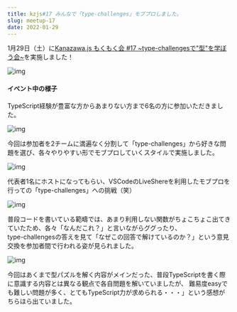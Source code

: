 ```yaml
---
title: kzjs#17 みんなで「type-challenges」モブプロしました。
slug: meetup-17
date: 2022-01-29
---
```


1月29日（土）に[Kanazawa.js もくもく会 #17 ~type-challengesで"型"を学ぼう会~](https://kanazawajs.connpass.com/event/231583/)を実施しました！

![img](./img01.png)

#### イベント中の様子

TypeScript経験が豊富な方からあまりない方まで6名の方に参加いただきました。

![img](./img02.png)

今回は参加者を2チームに満遍なく分割して「type-challenges」から好きな問題を選び、各々やりやすい形でモブプロしていくスタイルで実施しました。

![img](./img03.png)

代表者1名にホストになってもらい、VSCodeのLiveShereを利用したモブプロを行っての「type-challenges」への挑戦（笑）

![img](./img04.png)

普段コードを書いている範疇では、あまり利用しない関数がちょこちょこ出てきていたため、各々「なんだこれ？」と言いながらググったり、   
type-challengesの答えを見て「なぜこの回答で解けているのか？」という意見交換を参加者間で行われる姿が見られました。

![img](./img05.png)

今回はあくまで型パズルを解く内容がメインだった、普段TypeScriptを書く際に意識する内容とは異なる観点で各自問題を解いていましたが、
難易度easyでも難しい問題が多く、とてもTypeScript力が求められる・・・」という感想がちらほら出ていました。


